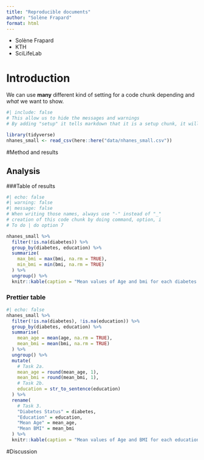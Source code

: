 ```yaml
---
title: "Reproducible documents"
author: "Solène Frapard"
format: html
---
```


- Solène Frapard
- KTH
- SciLifeLab

# Introduction

We can use **many** different kind of setting for a code chunk depending and *what* we want to show.

```r
#| include: false
# This allow us to hide the messages and warnings
# By adding "setup" it tells markdown that it is a setup chunk, it will allow you to load your library easily when you start R markdown again. We need to add here the libraries we are going to use as well as our data_set

library(tidyverse)
nhanes_small <- read_csv(here::here("data/nhanes_small.csv"))
```

#Method and results

## Analysis


###Table of results

```r
#| echo: false
#| warning: false
#| message: false
# When writing those names, always use "-" instead of "_"
# creation of this code chunk by doing command, option, i
# To do | do option 7

nhanes_small %>%
  filter(!is.na(diabetes)) %>%
  group_by(diabetes, education) %>%
  summarize(
    max_bmi = max(bmi, na.rm = TRUE),
    min_bmi = min(bmi, na.rm = TRUE)
  ) %>%
  ungroup() %>%
  knitr::kable(caption = "Mean values of Age and bmi for each diabetes and physical activity status") # Add a heading to the table
```
### Prettier table

```r
#| echo: false
nhanes_small %>%
  filter(!is.na(diabetes), !is.na(education)) %>%
  group_by(diabetes, education) %>%
  summarise(
    mean_age = mean(age, na.rm = TRUE),
    mean_bmi = mean(bmi, na.rm = TRUE)
  ) %>%
  ungroup() %>%
  mutate(
    # Task 2a.
    mean_age = round(mean_age, 1),
    mean_bmi = round(mean_bmi, 1),
    # Task 2b.
    education = str_to_sentence(education)
  ) %>%
  rename(
    # Task 3.
    "Diabetes Status" = diabetes,
    "Education" = education,
    "Mean Age" = mean_age,
    "Mean BMI" = mean_bmi
  ) %>%
  knitr::kable(caption = "Mean values of Age and BMI for each education and diabetes status.")
```


#Discussion
